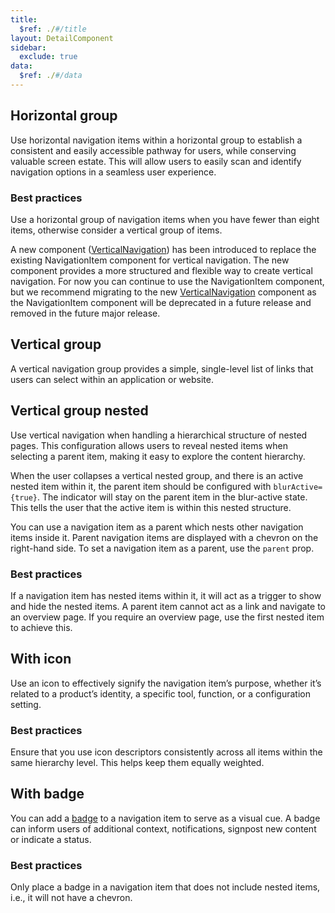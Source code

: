 ```yaml
---
title:
  $ref: ./#/title
layout: DetailComponent
sidebar:
  exclude: true
data:
  $ref: ./#/data
---
```


## Horizontal group

Use horizontal navigation items within a horizontal group to establish a consistent and easily accessible pathway for users, while conserving valuable screen estate. This will allow users to easily scan and identify navigation options in a seamless user experience.

### Best practices

Use a horizontal group of navigation items when you have fewer than eight items, otherwise consider a vertical group of items.

<LivePreview componentName="navigation-item" exampleName="HorizontalGroup" />

<Callout variant="secondary" status="warning">

A new component ([VerticalNavigation](/salt/components/vertical-navigation)) has been introduced to replace the existing NavigationItem component for vertical navigation. The new component provides a more structured and flexible way to create vertical navigation. For now you can continue to use the NavigationItem component, but we recommend migrating to the new [VerticalNavigation](/salt/components/vertical-navigation) component as the NavigationItem component will be deprecated in a future release and removed in the future major release.

</Callout>

## Vertical group

A vertical navigation group provides a simple, single-level list of links that users can select within an application or website.

<LivePreview componentName="navigation-item" exampleName="VerticalGroup" />

## Vertical group nested

Use vertical navigation when handling a hierarchical structure of nested pages. This configuration allows users to reveal nested items when selecting a parent item, making it easy to explore the content hierarchy.

When the user collapses a vertical nested group, and there is an active nested item within it, the parent item should be configured with `blurActive={true}`. The indicator will stay on the parent item in the blur-active state. This tells the user that the active item is within this nested structure.

You can use a navigation item as a parent which nests other navigation items inside it. Parent navigation items are displayed with a chevron on the right-hand side. To set a navigation item as a parent, use the `parent` prop.

### Best practices

If a navigation item has nested items within it, it will act as a trigger to show and hide the nested items. A parent item cannot act as a link and navigate to an overview page. If you require an overview page, use the first nested item to achieve this.

<LivePreview
  componentName="navigation-item"
  exampleName="VerticalNestedGroup"
/>

## With icon

Use an icon to effectively signify the navigation item’s purpose, whether it’s related to a product’s identity, a specific tool, function, or a configuration setting.

### Best practices

Ensure that you use icon descriptors consistently across all items within the same hierarchy level. This helps keep them equally weighted.

<LivePreview componentName="navigation-item" exampleName="WithIcon" />

## With badge

You can add a [badge](../badge) to a navigation item to serve as a visual cue. A badge can inform users of additional context, notifications, signpost new content or indicate a status.

### Best practices

Only place a badge in a navigation item that does not include nested items, i.e., it will not have a chevron.

<LivePreview componentName="navigation-item" exampleName="WithBadge" />
